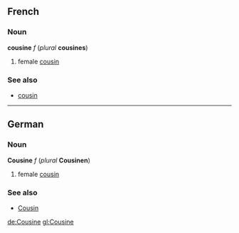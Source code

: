 ==French==
===Noun===
'''cousine''' ''f'' (''plural'' '''cousines''')

#female [[cousin]]

===See also===
*[[cousin#French|cousin]]

----
==German==
===Noun===
'''Cousine''' ''f'' (''plural'' '''Cousinen''')

#female [[cousin]]

===See also===
*[[Cousin#German|Cousin]]

[[de:Cousine]]
[[gl:Cousine]]